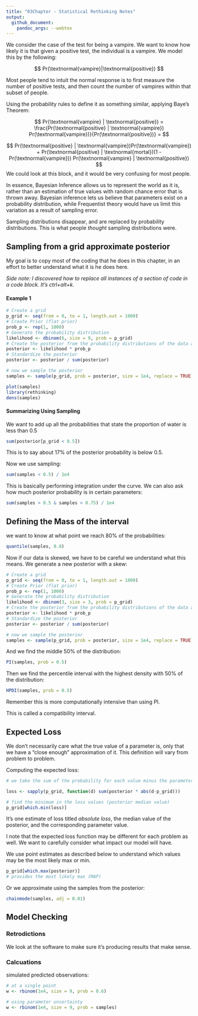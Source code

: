```yaml
---
title: "03Chapter - Statistical Rethinking Notes"
output: 
  github_document:
    pandoc_args: --webtex
---
```


We consider the case of the test for being a vampire. 
We want to know how likely it is that given a positive test, the individual is a vampire. We model this by the following:

$$
Pr(\textnormal{vampire}|\textnormal{positive})
$$

Most people tend to intuit the normal response is to first
measure the number of positive tests, and then
count the number of vampires within that subset of people.

Using the probability rules to define it as something similar, 
applying Baye's Theorem:

$$
Pr(\textnormal{vampire} | \textnormal{positive}) = \frac{Pr(\textnormal{positive} | \textnormal{vampire}) Pr(\textnormal{vampire})}{Pr(\textnormal{positive})} =
$$

$$
Pr(\textnormal{positive} | \textnormal{vampire})Pr(\textnormal{vampire}) + Pr(\textnormal{positive} | \textnormal{mortal})(1 - Pr(\textnormal{vampire}))
Pr(\textnormal{vampire} | \textnormal{positive})
$$
We could look at this block, and it would be very confusing for most people.

In essence, Bayesian Inference allows us to represent the world as it is,
rather than an estimation of true values 
with random chance error that is thrown away.
Bayesian inference lets us believe that parameters exist on a probability distribution,
while Frequentist theory would have us limit this variation as a result of sampling error.

Sampling distributions disappear, and are replaced by probability distributions.
This is what people *thought* sampling distributions were.

## Sampling from a grid approximate posterior

My goal is to copy most of the coding that he does in this chapter, in an effort to better understand what it is he does here.

*Side note: I discovered how to replace all instances of a section of code in a code block. It's ctrl+alt+k.*

#### Example 1
```r
# Create a grid
p_grid <- seq(from = 0, to = 1, length.out = 1000) 
# Create Prior (flat prior)
prob_p <- rep(1, 1000)
# Generate the probability distribution
likelihood <- dbinom(6, size = 9, prob = p_grid)
# Create the posterior from the probability distributions of the data and the prior
posterior <- likelihood * prob_p
# Standardize the posterior
posterior <- posterior / sum(posterior)

# now we sample the posterior
samples <- sample(p_grid, prob = posterior, size = 1e4, replace = TRUE)

plot(samples)
library(rethinking)
dens(samples)

```

#### Summarizing Using Sampling
We want to add up all the probabilities that state the proportion of water is less than 0.5
```r
sum(posterior[p_grid < 0.5])

```
This is to say about 17% of the posterior probability is below 0.5.

Now we use sampling:
```r
sum(samples < 0.5) / 1e4
```
This is basically performing integration under the curve. We can also ask how much posterior probability is in certain parameters:
```r
sum(samples > 0.5 & samples < 0.75) / 1e4
```

## Defining the Mass of the interval

we want to know at what point we reach 80% of the probabilities:
```r
quantile(samples, 0.8)
```

Now if our data is skewed, we have to be careful we understand what this means. We generate a new posterior with a skew:

```r
# Create a grid
p_grid <- seq(from = 0, to = 1, length.out = 1000) 
# Create Prior (flat prior)
prob_p <- rep(1, 1000)
# Generate the probability distribution
likelihood <- dbinom(3, size = 3, prob = p_grid)
# Create the posterior from the probability distributions of the data and the prior
posterior <- likelihood * prob_p
# Standardize the posterior
posterior <- posterior / sum(posterior)

# now we sample the posterior
samples <- sample(p_grid, prob = posterior, size = 1e4, replace = TRUE)
```

And we find the middle 50% of the distribution:

```r
PI(samples, prob = 0.5)
```

Then we find the percentile interval with the highest density with 50% of the distribution:

```r
HPDI(samples, prob = 0.5)
```
Remember this is more computationally intensive than using PI.

This is called a compatibility interval.

## Expected Loss
We don't necessarily care what the true value of a parameter is, only that we have a "close enough" approximation of it. This definition will vary from problem to problem.

Computing the expected loss:
```r
# we take the sum of the probability for each value minus the parameter

loss <- sapply(p_grid, function(d) sum(posterior * abs(d-p_grid)))

# find the minimum in the loss values (posterior median value)
p_grid[which.min(loss)]
```
It's one estimate of loss titled *absolute loss*, the median value of the posterior, and the corresponding parameter value. 

I note that the expected loss function may be different for each problem as well. 
We want to carefully consider what impact our model will have.

We use point estimates as described below to understand which values may be the most likely max or min.

```r
p_grid[which.max(posterior)]
# provides the most likely max (MAP)
```

Or we approximate using the samples from the posterior:

```r
chainmode(samples, adj = 0.01)
```

## Model Checking

### Retrodictions
We look at the software to make sure it's producing results that make sense.

### Calcuations
simulated predicted observations:

```r
# at a single point
w <- rbinom(1e4, size = 9, prob = 0.6)

# using parameter uncertainty
w <- rbinom(1e4, size = 9, prob = samples)
```
